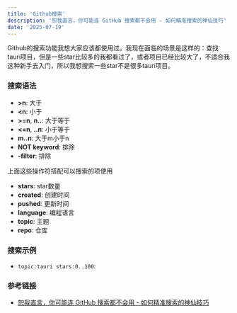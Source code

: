 ```yaml
---
title: 'Github搜索'
description: '恕我直言，你可能连 GitHub 搜索都不会用 - 如何精准搜索的神仙技巧'
date: '2025-07-19'
---
```


Github的搜索功能我想大家应该都使用过。我现在面临的场景是这样的：查找tauri项目，但是一些star比较多的我都看过了，或者项目已经比较大了，不适合我这种新手去入门，所以我想搜索一些star不是很多tauri项目。

### 搜索语法

- **>n**: 大于
- **\<n**: 小于
- **>=n**, **n..**: 大于等于
- **\<=n**, **..n**: 小于等于
- **m..n**: 大于m小于n
- **NOT keyword**: 排除
- **-filter**: 排除

上面这些操作符搭配可以搜索的项使用

- **stars**: star数量
- **created**: 创建时间
- **pushed**: 更新时间
- **language**: 编程语言
- **topic**: 主题
- **repo**: 仓库

### 搜索示例

- `topic:tauri stars:0..100`:  




### 参考链接

- [恕我直言，你可能连 GitHub 搜索都不会用 - 如何精准搜索的神仙技巧](https://github.com/FrontEndGitHub/FrontEndGitHub/issues/4)
